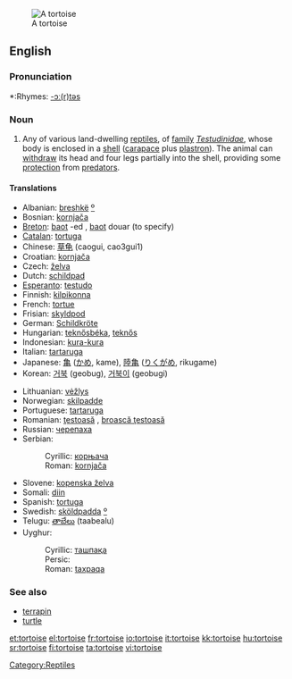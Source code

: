 {{wikipedia}}
[[Image:Aldabra.giant.tortoise.arp.jpg|thumb|A tortoise]]
==English==

===Pronunciation===
*:Rhymes: [[Rhymes:English:-ɔː(r)təs|-ɔː(r)təs]]

===Noun===
{{en-noun}}

# Any of various land-dwelling [[reptile]]s, of [[family]] ''[[Testudinidae]]'', whose body is enclosed in a [[shell]] ([[carapace]] plus [[plastron]]).  The animal can [[withdraw]] its head and four legs partially into the shell, providing some [[protection]] from [[predator]]s.

====Translations====
{{top}}
*Albanian: [[breshkë]] [[:sq:breshkë|º]] {{f}}
*Bosnian: [[kornjača]] {{f}}
*[[Breton]]: [[baot]] {{f}} -ed {{p}}, [[baot]] douar (to specify)
*[[Catalan]]: [[tortuga]] {{f}}
*Chinese: [[草龟]] (caogui, cao3gui1)
*Croatian: [[kornjača]] {{f}}
*Czech: [[želva]]
*Dutch: [[schildpad]] {{f}}
*[[Esperanto]]: [[testudo]]
*Finnish: [[kilpikonna]]
*French: [[tortue]] {{f}}
*Frisian: [[skyldpod]]
*German: [[Schildkröte]] {{f}}
*Hungarian: [[teknősbéka]], [[teknős]]
*Indonesian: [[kura-kura]]
*Italian: [[tartaruga]] {{f}}
*Japanese: [[亀]] ([[かめ]], kame), [[陸亀]] ([[りくがめ]], rikugame)
*Korean: [[거북]] (geobug), [[거북이]] (geobugi)
{{mid}}
*Lithuanian: [[vėžlys]] {{m}}
*Norwegian: [[skilpadde]]
*Portuguese: [[tartaruga]] {{f}}
*Romanian: [[ţestoasă]] {{f}}, [[broască ţestoasă]] {{f}}
*Russian: [[черепаха]]
*Serbian:
*:Cyrillic: [[корњача]] {{f}}
*:Roman: [[kornjača#Serbian|kornjača]] {{f}}
*Slovene: [[kopenska želva]] {{f}}
*Somali: [[diin]]
*Spanish: [[tortuga]] {{f}}
*Swedish: [[sköldpadda]] [[:sv:sköldpadda|º]]
*Telugu: [[తాబేలు]] (taabealu)
*Uyghur:
*:Cyrillic: [[ташпақа]]
*:Persic: {{FAchar|[[تاشپاقا]]}}
*:Roman: [[taxpak̡a|taxpaqa]]
{{bottom}}

===See also===
*[[terrapin]]
*[[turtle]]

[[Category:Reptiles]]

[[et:tortoise]]
[[el:tortoise]]
[[fr:tortoise]]
[[io:tortoise]]
[[it:tortoise]]
[[kk:tortoise]]
[[hu:tortoise]]
[[sr:tortoise]]
[[fi:tortoise]]
[[ta:tortoise]]
[[vi:tortoise]]